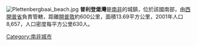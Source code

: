 [[Image:Plettenbergbaai_beach.jpg|right]]
'''普利登堡灣'''是[[南非|南非]]的城鎮，位於該國南部，由[[西開普省|西開普省]]負責管轄，距離[[開普敦|開普敦]]約600公里，面積13.69平方公里，2001年人口8,657，人口密度每平方公里630人。

{{SouthAfrica-geo-stub}}
[[Category:南非城市|Category:南非城市]]